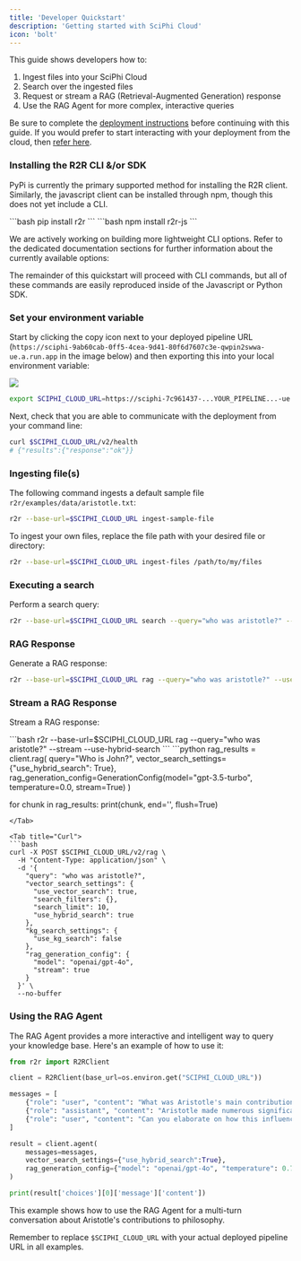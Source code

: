 ```yaml
---
title: 'Developer Quickstart'
description: 'Getting started with SciPhi Cloud'
icon: 'bolt'
---
```


This guide shows developers how to:

1. Ingest files into your SciPhi Cloud
2. Search over the ingested files
3. Request or stream a RAG (Retrieval-Augmented Generation) response
4. Use the RAG Agent for more complex, interactive queries

Be sure to complete the [deployment instructions](/sciphi-cloud/deploy) before continuing with this guide. If you would prefer to start interacting with your deployment from the cloud, then [refer here](/sciphi-cloud/projects).


### Installing the R2R CLI &/or SDK

PyPi is currently the primary supported method for installing the R2R client. Similarly, the javascript client can be installed through npm, though this does not yet include a CLI.

<Tabs>
<Tab title="Python SDK + CLI">
```bash
pip install r2r
```
</Tab>
<Tab title="JS SDK">
```bash
npm install r2r-js
```
</Tab>
</Tabs>

We are actively working on building more lightweight CLI options. Refer to the dedicated documentation sections for further information about the currently available options:

<CardGroup cols={3}>
  <Card title="API Reference" icon="message-code" href="/api-reference/introduction" />
  <Card title="Python SDK" icon="python" href="/documentation/python-sdk" />
  <Card title="Javascript SDK" icon="js" href="/documentation/js-sdk" />
</CardGroup>

The remainder of this quickstart will proceed with CLI commands, but all of these commands are easily reproduced inside of the Javascript or Python SDK.


### Set your environment variable

Start by clicking the copy icon next to your deployed pipeline URL (`https://sciphi-9ab60cab-0ff5-4cea-9d41-80f6d7607c3e-qwpin2swwa-ue.a.run.app` in the image below) and then exporting this into your local environment variable:

<Frame>
  <img src="/images/deployment.png" style={{ borderRadius: '0.5rem' }} />
</Frame>

```bash
export SCIPHI_CLOUD_URL=https://sciphi-7c961437-...YOUR_PIPELINE...-ue.a.run.app
```

Next, check that you are able to communicate with the deployment from your command line:

```bash
curl $SCIPHI_CLOUD_URL/v2/health
# {"results":{"response":"ok"}}
```

### Ingesting file(s)

The following command ingests a default sample file `r2r/examples/data/aristotle.txt`:

```bash
r2r --base-url=$SCIPHI_CLOUD_URL ingest-sample-file
```

To ingest your own files, replace the file path with your desired file or directory:


```bash
r2r --base-url=$SCIPHI_CLOUD_URL ingest-files /path/to/my/files
```

### Executing a search

Perform a search query:

```bash
r2r --base-url=$SCIPHI_CLOUD_URL search --query="who was aristotle?" --use-hybrid-search
```


### RAG Response

Generate a RAG response:

```bash
r2r --base-url=$SCIPHI_CLOUD_URL rag --query="who was aristotle?" --use-hybrid-search
```

### Stream a RAG Response

Stream a RAG response:

<Tabs>
<Tab title="CLI">
```bash
r2r --base-url=$SCIPHI_CLOUD_URL rag --query="who was aristotle?" --stream --use-hybrid-search
```
</Tab>

<Tab title="Python">
```python
rag_results = client.rag(
    query="Who is John?",
    vector_search_settings={"use_hybrid_search": True},
    rag_generation_config=GenerationConfig(model="gpt-3.5-turbo", temperature=0.0, stream=True)
)

for chunk in rag_results:
    print(chunk, end='', flush=True)
```
</Tab>

<Tab title="Curl">
```bash
curl -X POST $SCIPHI_CLOUD_URL/v2/rag \
  -H "Content-Type: application/json" \
  -d '{
    "query": "who was aristotle?",
    "vector_search_settings": {
      "use_vector_search": true,
      "search_filters": {},
      "search_limit": 10,
      "use_hybrid_search": true
    },
    "kg_search_settings": {
      "use_kg_search": false
    },
    "rag_generation_config": {
      "model": "openai/gpt-4o",
      "stream": true
    }
  }' \
  --no-buffer
```
</Tab>
</Tabs>

### Using the RAG Agent

The RAG Agent provides a more interactive and intelligent way to query your knowledge base. Here's an example of how to use it:

```python
from r2r import R2RClient

client = R2RClient(base_url=os.environ.get("SCIPHI_CLOUD_URL"))

messages = [
    {"role": "user", "content": "What was Aristotle's main contribution to philosophy?"},
    {"role": "assistant", "content": "Aristotle made numerous significant contributions to philosophy, but one of his main contributions was in the field of logic and reasoning. He developed a system of formal logic, which is considered the first comprehensive system of its kind in Western philosophy. This system, often referred to as Aristotelian logic or term logic, provided a framework for deductive reasoning and laid the groundwork for scientific thinking."},
    {"role": "user", "content": "Can you elaborate on how this influenced later thinkers?"}
]

result = client.agent(
    messages=messages,
    vector_search_settings={"use_hybrid_search":True},
    rag_generation_config={"model": "openai/gpt-4o", "temperature": 0.7}
)

print(result['choices'][0]['message']['content'])
```

This example shows how to use the RAG Agent for a multi-turn conversation about Aristotle's contributions to philosophy.

Remember to replace `$SCIPHI_CLOUD_URL` with your actual deployed pipeline URL in all examples.